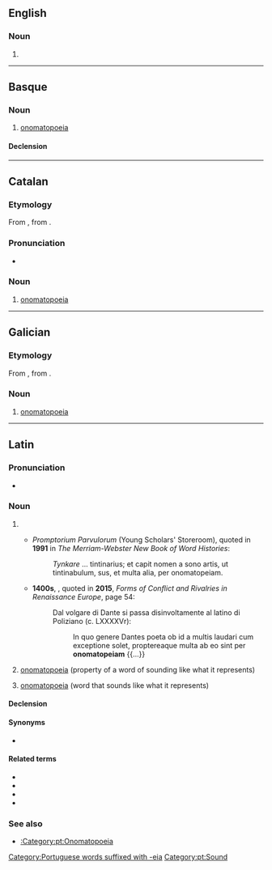 {{also|onomatopéia}}
==English==

===Noun===
{{en-noun|~}}

# {{alternative spelling of|onomatopoeia|from=US|lang=en}}

----

==Basque==

===Noun===
{{eu-noun}}

# [[onomatopoeia]]

====Declension====
{{eu-decl-inanim noun-a|AW=onomatopei|a=1}}

----

==Catalan==
{{wikipedia|lang=ca}}

===Etymology===
From {{der|ca|LL.|onomatopoeia}}, from {{der|ca|grc|ὀνοματοποιία}}.

===Pronunciation===
* {{ca-IPA|è}}

===Noun===
{{ca-noun|f}}

# [[onomatopoeia]]

----

==Galician==
{{wikipedia|lang=gl}}

===Etymology===
From {{der|gl|LL.|onomatopoeia}}, from {{der|gl|grc|ὀνοματοποιία}}.

===Noun===
{{gl-noun|f}}

# [[onomatopoeia]]

----

==Latin==

===Pronunciation===
* {{la-IPA|onomatopēi.a}}

===Noun===
{{la-noun|onomatopēia<1>}}

# {{rare form of|onomatopoeia|lang=la}}
#* {{circa|1440}} ''Promptorium Parvulorum'' (Young Scholars' Storeroom), quoted in '''1991''' in ''The Merriam-Webster New Book of Word Histories'':
#*: ''Tynkare'' ... tintinarius; et capit nomen a sono artis, ut tintinabulum, sus, et multa alia, per onomatopeiam.
#* '''1400s''', {{w|Poliziano}}, quoted in '''2015''', ''Forms of Conflict and Rivalries in Renaissance Europe'', page 54:
#*: Dal volgare di Dante si passa disinvoltamente al latino di Poliziano (c. LXXXXVr):
#*:: In quo genere Dantes poeta ob id a multis laudari cum exceptione solet, proptereaque multa ab eo sint per '''onomatopeiam''' {{...}}
# {{lb|la|uncountable}} [[onomatopoeia]] (property of a word of sounding like what it represents)
# [[onomatopoeia]] (word that sounds like what it represents)

====Declension====
{{la-ndecl|onomatopēia<1>}}

====Synonyms====
* {{sense|property}} {{l|la|onomatopoese}}

====Related terms====
* {{l|la|onomatopeico}}
* {{l|la|onomatópico}}
* {{l|la|onomatopoese}}
* {{l|la|onomatopoético}}

===See also===
* [[:Category:pt:Onomatopoeia]]

[[Category:Portuguese words suffixed with -eia]]
[[Category:pt:Sound]]